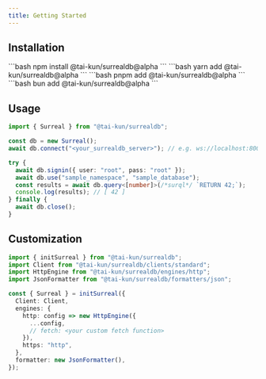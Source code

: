```yaml
---
title: Getting Started
---
```



## Installation

<Tabs>
  <TabItem label="npm">
    ```bash
    npm install @tai-kun/surrealdb@alpha
    ```
  </TabItem>
  <TabItem label="yarn">
    ```bash
    yarn add @tai-kun/surrealdb@alpha
    ```
  </TabItem>
  <TabItem label="pnpm">
    ```bash
    pnpm add @tai-kun/surrealdb@alpha
    ```
  </TabItem>
  <TabItem label="bun">
    ```bash
    bun add @tai-kun/surrealdb@alpha
    ```
  </TabItem>
</Tabs>

## Usage

```ts
import { Surreal } from "@tai-kun/surrealdb";

const db = new Surreal();
await db.connect("<your_surrealdb_server>"); // e.g. ws://localhost:8000

try {
  await db.signin({ user: "root", pass: "root" });
  await db.use("sample_namespace", "sample_database");
  const results = await db.query<[number]>(/*surql*/ `RETURN 42;`);
  console.log(results); // [ 42 ]
} finally {
  await db.close();
}
```

## Customization

```ts
import { initSurreal } from "@tai-kun/surrealdb";
import Client from "@tai-kun/surrealdb/clients/standard";
import HttpEngine from "@tai-kun/surrealdb/engines/http";
import JsonFormatter from "@tai-kun/surrealdb/formatters/json";

const { Surreal } = initSurreal({
  Client: Client,
  engines: {
    http: config => new HttpEngine({
      ...config,
      // fetch: <your custom fetch function>
    }),
    https: "http",
  },
  formatter: new JsonFormatter(),
});
```
